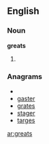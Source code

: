 ==English==

===Noun===
'''greats'''

# {{plural of|[[great]]}}

===Anagrams===
* {{alphagram|aegrst}}
* [[gaster#English|gaster]]
* [[grates#English|grates]]
* [[stager#English|stager]]
* [[targes#English|targes]]

[[ar:greats]]